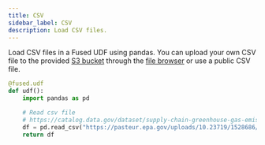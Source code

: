 ```yaml
---
title: CSV
sidebar_label: CSV
description: Load CSV files.
---
```


Load CSV files in a Fused UDF using pandas. You can upload your own CSV file to the provided [S3 bucket](/core-concepts/content-management/file-system/#fd-s3-bucket) through the [file browser](/workbench/file-explorer/) or use a public CSV file.


```python
@fused.udf
def udf():
    import pandas as pd

    # Read csv file
    # https://catalog.data.gov/dataset/supply-chain-greenhouse-gas-emission-factors-v1-2-by-naics-6
    df = pd.read_csv("https://pasteur.epa.gov/uploads/10.23719/1528686/SupplyChainGHGEmissionFactors_v1.2_NAICS_CO2e_USD2021.csv")
    return df
```
